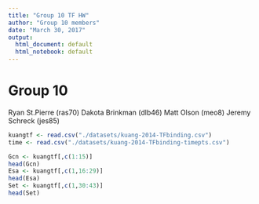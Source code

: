 ```yaml
---
title: "Group 10 TF HW"
author: "Group 10 members"
date: "March 30, 2017"
output:
  html_document: default
  html_notebook: default
---
```


# Group 10

Ryan St.Pierre (ras70)
Dakota Brinkman (dlb46)
Matt Olson (meo8)
Jeremy Schreck (jes85)

```r
kuangtf <- read.csv("./datasets/kuang-2014-TFbinding.csv")
time <- read.csv("./datasets/kuang-2014-TFbinding-timepts.csv")

Gcn <- kuangtf[,c(1:15)]
head(Gcn)
Esa <- kuangtf[,c(1,16:29)]
head(Esa)
Set <- kuangtf[,c(1,30:43)]
head(Set)
```

